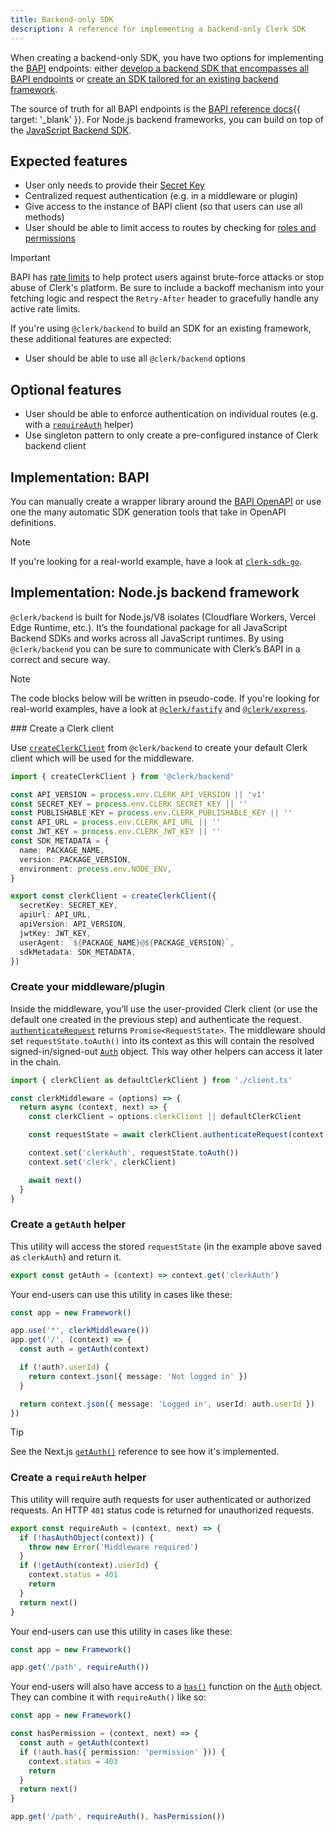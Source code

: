 ```yaml
---
title: Backend-only SDK
description: A reference for implementing a backend-only Clerk SDK
---
```


When creating a backend-only SDK, you have two options for implementing the [BAPI](/docs/references/sdk/terminology) endpoints: either [develop a backend SDK that encompasses all BAPI endpoints](#implementation-bapi) or [create an SDK tailored for an existing backend framework](#implementation-node-js-backend-framework).

The source of truth for all BAPI endpoints is the [BAPI reference docs](/docs/reference/backend-api){{ target: '_blank' }}. For Node.js backend frameworks, you can build on top of the [JavaScript Backend SDK](/docs/references/backend/overview).

## Expected features

- User only needs to provide their [Secret Key](/docs/references/sdk/terminology)
- Centralized request authentication (e.g. in a middleware or plugin)
- Give access to the instance of BAPI client (so that users can use all methods)
- User should be able to limit access to routes by checking for [roles and permissions](/docs/organizations/roles-permissions)

> [!IMPORTANT]
> BAPI has [rate limits](/docs/backend-requests/resources/rate-limits) to help protect users against brute-force attacks or stop abuse of Clerk's platform. Be sure to include a backoff mechanism into your fetching logic and respect the `Retry-After` header to gracefully handle any active rate limits.

If you're using `@clerk/backend` to build an SDK for an existing framework, these additional features are expected:

- User should be able to use all `@clerk/backend` options

## Optional features

- User should be able to enforce authentication on individual routes (e.g. with a [`requireAuth`](/docs/references/sdk/backend-only#create-a-require-auth-helper) helper)
- Use singleton pattern to only create a pre-configured instance of Clerk backend client

## Implementation: BAPI

You can manually create a wrapper library around the [BAPI OpenAPI](https://clerk.com/docs/reference/backend-api) or use one the many automatic SDK generation tools that take in OpenAPI definitions.

> [!NOTE]
> If you're looking for a real-world example, have a look at [`clerk-sdk-go`](https://github.com/clerk/clerk-sdk-go).

## Implementation: Node.js backend framework

`@clerk/backend` is built for Node.js/V8 isolates (Cloudflare Workers, Vercel Edge Runtime, etc.). It’s the foundational package for all JavaScript Backend SDKs and works across all JavaScript runtimes. By using `@clerk/backend` you can be sure to communicate with Clerk’s BAPI in a correct and secure way.

> [!NOTE]
> The code blocks below will be written in pseudo-code. If you're looking for real-world examples, have a look at [`@clerk/fastify`](https://github.com/clerk/javascript/tree/main/packages/fastify) and [`@clerk/express`](https://github.com/clerk/javascript/tree/main/packages/express).

<Steps>
  ### Create a Clerk client

  Use [`createClerkClient`](/docs/references/backend/overview#usage) from `@clerk/backend` to create your default Clerk client which will be used for the middleware.

  ```ts {{ filename: 'client.ts' }}
  import { createClerkClient } from '@clerk/backend'

  const API_VERSION = process.env.CLERK_API_VERSION || 'v1'
  const SECRET_KEY = process.env.CLERK_SECRET_KEY || ''
  const PUBLISHABLE_KEY = process.env.CLERK_PUBLISHABLE_KEY || ''
  const API_URL = process.env.CLERK_API_URL || ''
  const JWT_KEY = process.env.CLERK_JWT_KEY || ''
  const SDK_METADATA = {
    name: PACKAGE_NAME,
    version: PACKAGE_VERSION,
    environment: process.env.NODE_ENV,
  }

  export const clerkClient = createClerkClient({
    secretKey: SECRET_KEY,
    apiUrl: API_URL,
    apiVersion: API_VERSION,
    jwtKey: JWT_KEY,
    userAgent: `${PACKAGE_NAME}@${PACKAGE_VERSION}`,
    sdkMetadata: SDK_METADATA,
  })
  ```

  ### Create your middleware/plugin

  Inside the middleware, you’ll use the user-provided Clerk client (or use the default one created in the previous step) and authenticate the request. [`authenticateRequest`](/docs/references/backend/authenticate-request) returns `Promise<RequestState>`. The middleware should set `requestState.toAuth()` into its context as this will contain the resolved signed-in/signed-out [`Auth`](/docs/references/backend/types/auth-object) object. This way other helpers can access it later in the chain.

  ```ts {{ filename: 'clerk-middleware.ts' }}
  import { clerkClient as defaultClerkClient } from './client.ts'

  const clerkMiddleware = (options) => {
    return async (context, next) => {
      const clerkClient = options.clerkClient || defaultClerkClient

      const requestState = await clerkClient.authenticateRequest(context.req)

      context.set('clerkAuth', requestState.toAuth())
      context.set('clerk', clerkClient)

      await next()
    }
  }
  ```

  ### Create a `getAuth` helper

  This utility will access the stored `requestState` (in the example above saved as `clerkAuth`) and return it.

  ```ts {{ filename: 'get-auth.ts' }}
  export const getAuth = (context) => context.get('clerkAuth')
  ```

  Your end-users can use this utility in cases like these:

  ```ts {{ filename: 'index.ts', mark: [5, [7, 9]] }}
  const app = new Framework()

  app.use('*', clerkMiddleware())
  app.get('/', (context) => {
    const auth = getAuth(context)

    if (!auth?.userId) {
      return context.json({ message: 'Not logged in' })
    }

    return context.json({ message: 'Logged in', userId: auth.userId })
  })
  ```

  > [!TIP]
  > See the Next.js [`getAuth()`](/docs/sdk/nextjs/get-auth) reference to see how it's implemented.

  ### Create a `requireAuth` helper

  This utility will require auth requests for user authenticated or authorized requests. An HTTP `401` status code is returned for unauthorized requests.

  ```ts {{ filename: 'require-auth.ts' }}
  export const requireAuth = (context, next) => {
    if (!hasAuthObject(context)) {
      throw new Error('Middleware required')
    }
    if (!getAuth(context).userId) {
      context.status = 401
      return
    }
    return next()
  }
  ```

  Your end-users can use this utility in cases like these:

  ```ts {{ filename: 'index.ts' }}
  const app = new Framework()

  app.get('/path', requireAuth())
  ```

  Your end-users will also have access to a [`has()`](/docs/references/backend/types/auth-object#has) function on the [`Auth`](/docs/references/backend/types/auth-object) object. They can combine it with `requireAuth()` like so:

  ```ts {{ filename: 'index.ts' }}
  const app = new Framework()

  const hasPermission = (context, next) => {
    const auth = getAuth(context)
    if (!auth.has({ permission: 'permission' })) {
      context.status = 403
      return
    }
    return next()
  }

  app.get('/path', requireAuth(), hasPermission())
  ```
</Steps>
